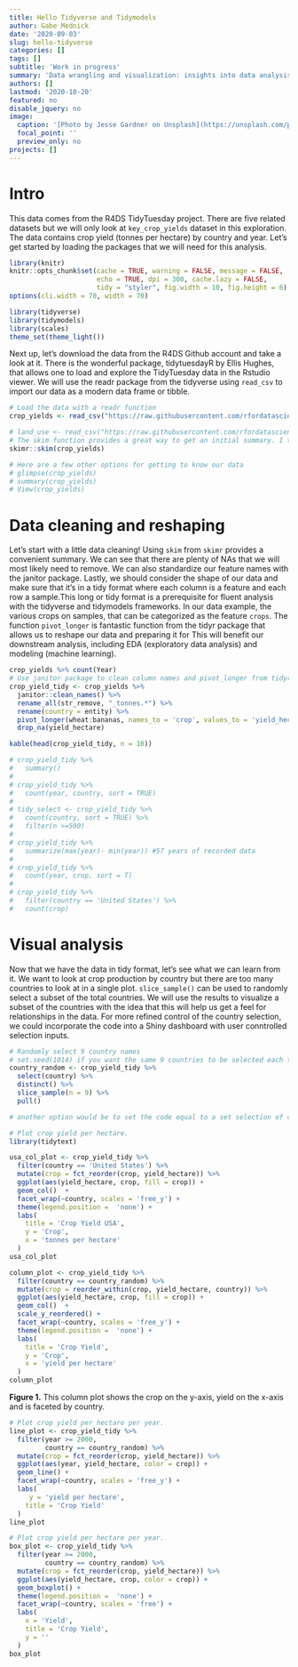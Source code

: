 ```yaml
---
title: Hello Tidyverse and Tidymodels
author: Gabe Mednick
date: '2020-09-03'
slug: hello-tidyverse
categories: []
tags: []
subtitle: 'Work in progress'
summary: 'Data wrangling and visualization: insights into data analysis with the tidyverse'
authors: []
lastmod: '2020-10-20'
featured: no
disable_jquery: no
image:
  caption: '[Photo by Jesse Gardner on Unsplash](https://unsplash.com/photos/JYU14tnbfOA)'
  focal_point: ''
  preview_only: no
projects: []
---
```

# Intro
This data comes from the R4DS TidyTuesday project. There are five related datasets but we will only look at `key_crop_yields` dataset in this exploration. The data contains crop yield (tonnes per hectare) by country and year. Let's get started by loading the packages that we will need for this analysis.

```r
library(knitr)
knitr::opts_chunk$set(cache = TRUE, warning = FALSE, message = FALSE, 
                      echo = TRUE, dpi = 300, cache.lazy = FALSE,
                      tidy = "styler", fig.width = 10, fig.height = 6)
options(cli.width = 70, width = 70)

library(tidyverse)
library(tidymodels)
library(scales)
theme_set(theme_light())
```

Next up, let's download the data from the R4DS Github account and take a look at it. There is the wonderful package, tidytuesdayR by Ellis Hughes, that allows one to load and explore the TidyTuesday data in the Rstudio viewer. We will use the readr package from the tidyverse using `read_csv` to import our data as a modern data frame or tibble.
```r

# Load the data with a readr function
crop_yields <- read_csv("https://raw.githubusercontent.com/rfordatascience/tidytuesday/master/data/2020/2020-09-01/key_crop_yields.csv")

# land_use <- read_csv("https://raw.githubusercontent.com/rfordatascience/tidytuesday/master/data/2020/2020-09-01/land_use_vs_yield_change_in_cereal_production.csv") %>% janitor::clean_names()
# The skim function provides a great way to get an initial summary. I typically use View() as well to view the dataset in Rstudio
skimr::skim(crop_yields)

# Here are a few other options for getting to know our data
# glimpse(crop_yields) 
# summary(crop_yields)
# View(crop_yields)
```
# Data cleaning and reshaping
Let's start with a little data cleaning! Using `skim` from `skimr` provides a convenient summary. We can see that there are plenty of NAs that we will most likely need to remove. We can also standardize our feature names with the janitor package. Lastly, we should consider the shape of our data and make sure that it's in a tidy format where each column is a feature and each row a sample.This long or tidy format is a prerequisite for fluent analysis with the tidyverse and tidymodels frameworks. In our data example, the various crops on samples, that can be categorized as the feature `crops`. The function `pivot_longer` is fantastic function from the tidyr package that allows us to reshape our data and preparing it for  This will benefit our downstream analysis, including EDA (exploratory data analysis) and modeling (machine learning). 
```r
crop_yields %>% count(Year)
# Use janitor package to clean column names and pivot_longer from tidyr to tidy the data.
crop_yield_tidy <- crop_yields %>% 
  janitor::clean_names() %>% 
  rename_all(str_remove, "_tonnes.*") %>% 
  rename(country = entity) %>% 
  pivot_longer(wheat:bananas, names_to = 'crop', values_to = 'yield_hectare') %>% 
  drop_na(yield_hectare)

kable(head(crop_yield_tidy, n = 10))

```

```r
# crop_yield_tidy %>% 
#   summary()
# 
# crop_yield_tidy %>% 
#   count(year, country, sort = TRUE)
# 
# tidy_select <- crop_yield_tidy %>% 
#   count(country, sort = TRUE) %>% 
#   filter(n >=500)
# 
# crop_yield_tidy %>% 
#   summarize(max(year)- min(year)) #57 years of recorded data
# 
# crop_yield_tidy %>% 
#   count(year, crop, sort = T)
# 
# crop_yield_tidy %>% 
#   filter(country == 'United States') %>% 
#   count(crop)


```

# Visual analysis
Now that we have the data in tidy format, let's see what we can learn from it. We want to look at crop production by country but there are too many countries to look at in a single plot. `slice_sample()` can be used to randomly select a subset of the total countries. We will use the results to visualize a subset of the countries with the idea that this will help us get a feel for relationships in the data. For more refined control of the country selection, we could incorporate the code into a Shiny dashboard with user conntrolled selection inputs. 

```r
# Randomly select 9 country names
# set.seed(1014) if you want the same 9 countries to be selected each time
country_random <- crop_yield_tidy %>% 
  select(country) %>% 
  distinct() %>% 
  slice_sample(n = 9) %>% 
  pull()

# another option would be to set the code equal to a set selection of countries: E.g., countries <- c('GUM',	'IND',	'YEM',	'NAM',	'URY', 'USA')

# Plot crop yield per hectare.
library(tidytext)

usa_col_plot <- crop_yield_tidy %>% 
  filter(country == 'United States') %>% 
  mutate(crop = fct_reorder(crop, yield_hectare)) %>%
  ggplot(aes(yield_hectare, crop, fill = crop)) +
  geom_col()  +
  facet_wrap(~country, scales = 'free_y') +
  theme(legend.position =  'none') +
  labs(
    title = 'Crop Yield USA',
    y = 'Crop',
    x = 'tonnes per hectare'
  )
usa_col_plot

column_plot <- crop_yield_tidy %>% 
  filter(country == country_random) %>% 
  mutate(crop = reorder_within(crop, yield_hectare, country)) %>%
  ggplot(aes(yield_hectare, crop, fill = crop)) +
  geom_col()  +
  scale_y_reordered() +
  facet_wrap(~country, scales = 'free_y') +
  theme(legend.position =  'none') +
  labs(
    title = 'Crop Yield',
    y = 'Crop',
    x = 'yield per hectare'
  )
column_plot
```
**Figure 1.** This column plot shows the crop on the y-axis, yield on the x-axis and is faceted by country.

```r
# Plot crop yield per hectare per year.
line_plot <- crop_yield_tidy %>% 
  filter(year >= 2000,
         country == country_random) %>% 
  mutate(crop = fct_reorder(crop, yield_hectare)) %>% 
  ggplot(aes(year, yield_hectare, color = crop)) +
  geom_line() +
  facet_wrap(~country, scales = 'free_y') +
  labs(
     y = 'yield per hectare',
    title = 'Crop Yield'
  )
line_plot
```


```r
# Plot crop yield per hectare per year.
box_plot <- crop_yield_tidy %>% 
  filter(year >= 2000,
         country == country_random) %>% 
  mutate(crop = fct_reorder(crop, yield_hectare)) %>% 
  ggplot(aes(yield_hectare, crop, color = crop)) +
  geom_boxplot() +
  theme(legend.position =  'none') +
  facet_wrap(~country, scales = 'free') +
  labs(
    x = 'Yield',
    title = 'Crop Yield',
    y = ''
  )
box_plot

```

